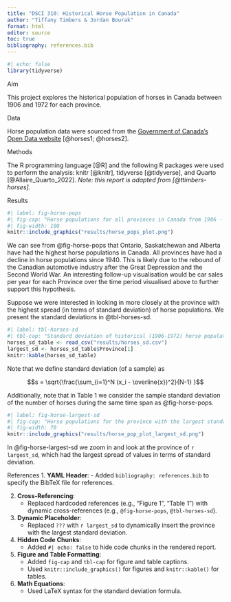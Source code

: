 ```yaml
---
title: "DSCI 310: Historical Horse Population in Canada"
author: "Tiffany Timbers & Jordan Bourak"
format: html
editor: source
toc: true
bibliography: references.bib
---
```


```r
#| echo: false
library(tidyverse)
```

Aim

This project explores the historical population of horses in Canada 
between 1906 and 1972 for each province.

Data

Horse population data were sourced from the 
[Government of Canada's Open Data website](http://open.canada.ca/en/open-data) 
[@horses1; @horses2].

Methods

The R programming language [@R] 
and the following R packages were used to perform the analysis: 
knitr [@knitr], tidyverse [@tidyverse], and Quarto [@Allaire_Quarto_2022]. 
*Note: this report is adapted from [@ttimbers-horses].*

Results

```r
#| label: fig-horse-pops
#| fig-cap: "Horse populations for all provinces in Canada from 1906 - 1972."
#| fig-width: 100
knitr::include_graphics("results/horse_pops_plot.png")
```

We can see from @fig-horse-pops that Ontario, Saskatchewan and Alberta 
have had the highest horse populations in Canada. 
All provinces have had a decline in horse populations since 1940. 
This is likely due to the rebound of the Canadian automotive industry 
after the Great Depression and the Second World War. 
An interesting follow-up visualisation would be car sales per year 
for each Province over the time period visualised above 
to further support this hypothesis.

Suppose we were interested in looking in more closely at the province 
with the highest spread (in terms of standard deviation) of horse populations. 
We present the standard deviations in @tbl-horses-sd.

```r
#| label: tbl-horses-sd
#| tbl-cap: "Standard deviation of historical (1906-1972) horse populations for each Canadian province."
horses_sd_table <- read_csv("results/horses_sd.csv")
largest_sd <- horses_sd_table$Province[1]
knitr::kable(horses_sd_table)
```

Note that we define standard deviation (of a sample) as

$$s = \sqrt{\frac{\sum_{i=1}^N (x_i - \overline{x})^2}{N-1} }$$

Additionally, note that in Table 1 we consider the sample standard deviation of the number of horses during the same time span as @fig-horse-pops.

```r
#| label: fig-horse-largest-sd
#| fig-cap: "Horse populations for the province with the largest standard deviation."
#| fig-width: 70
knitr::include_graphics("results/horse_pop_plot_largest_sd.png")
```

In @fig-horse-largest-sd we zoom in and look at the province of `r largest_sd`, which had the largest spread of values in terms of standard deviation.

References
1. **YAML Header**:
   - Added `bibliography: references.bib` to specify the BibTeX file for references.

2. **Cross-Referencing**:
   - Replaced hardcoded references (e.g., "Figure 1", "Table 1") with dynamic cross-references (e.g., `@fig-horse-pops`, `@tbl-horses-sd`).

3. **Dynamic Placeholder**:
   - Replaced `???` with `r largest_sd` to dynamically insert the province with the largest standard deviation.

4. **Hidden Code Chunks**:
   - Added `#| echo: false` to hide code chunks in the rendered report.

5. **Figure and Table Formatting**:
   - Added `fig-cap` and `tbl-cap` for figure and table captions.
   - Used `knitr::include_graphics()` for figures and `knitr::kable()` for tables.

6. **Math Equations**:
   - Used LaTeX syntax for the standard deviation formula.